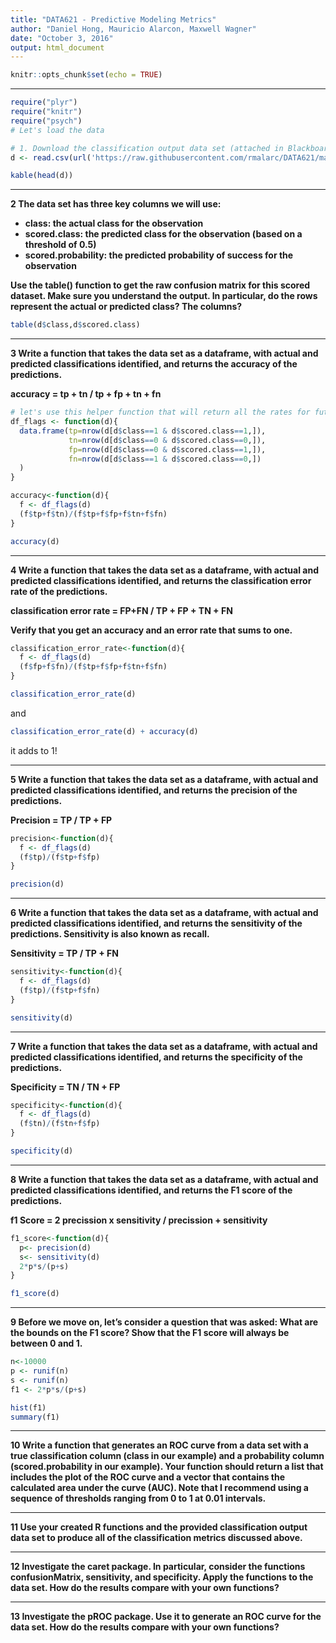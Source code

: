 ```yaml
---
title: "DATA621 - Predictive Modeling Metrics"
author: "Daniel Hong, Mauricio Alarcon, Maxwell Wagner"
date: "October 3, 2016"
output: html_document
---
```


```r
knitr::opts_chunk$set(echo = TRUE)
```

* * *


```r
require("plyr")
require("knitr")
require("psych")
# Let's load the data

# 1. Download the classification output data set (attached in Blackboard to the assignment).
d <- read.csv(url('https://raw.githubusercontent.com/rmalarc/DATA621/master/hw02/classification-output-data.csv'))

kable(head(d))

```

* * * 

**2 The data set has three key columns we will use:**

* **class: the actual class for the observation**
* **scored.class: the predicted class for the observation (based on a threshold of 0.5)**
* **scored.probability: the predicted probability of success for the observation**

**Use the table() function to get the raw confusion matrix for this scored dataset. Make sure you understand the output. In particular, do the rows represent the actual or predicted class? The columns?**

```r
table(d$class,d$scored.class)
```

* * * 

**3 Write a function that takes the data set as a dataframe, with actual and predicted classifications identified, and returns the accuracy of the predictions.**

**accuracy = tp + tn / tp + fp + tn + fn**

```r
# let's use this helper function that will return all the rates for future calculations
df_flags <- function(d){
  data.frame(tp=nrow(d[d$class==1 & d$scored.class==1,]),
             tn=nrow(d[d$class==0 & d$scored.class==0,]),
             fp=nrow(d[d$class==0 & d$scored.class==1,]),
             fn=nrow(d[d$class==1 & d$scored.class==0,])
  )
}

accuracy<-function(d){
  f <- df_flags(d)
  (f$tp+f$tn)/(f$tp+f$fp+f$tn+f$fn)
}

accuracy(d)

```

* * * 

**4 Write a function that takes the data set as a dataframe, with actual and predicted classifications identified, and returns the classification error rate of the predictions.**

**classification error rate = FP+FN / TP + FP + TN + FN**

**Verify that you get an accuracy and an error rate that sums to one.**


```r
classification_error_rate<-function(d){
  f <- df_flags(d)
  (f$fp+f$fn)/(f$tp+f$fp+f$tn+f$fn)
}

classification_error_rate(d)

```

and 

```r
classification_error_rate(d) + accuracy(d)

```

it adds to 1!

* * * 

**5 Write a function that takes the data set as a dataframe, with actual and predicted classifications identified, and returns the precision of the predictions.**

**Precision = TP / TP + FP**

```r
precision<-function(d){
  f <- df_flags(d)
  (f$tp)/(f$tp+f$fp)
}

precision(d)
```


* * * 

**6 Write a function that takes the data set as a dataframe, with actual and predicted classifications identified, and returns the sensitivity of the predictions. Sensitivity is also known as recall.**

**Sensitivity = TP / TP + FN**

```r
sensitivity<-function(d){
  f <- df_flags(d)
  (f$tp)/(f$tp+f$fn)
}

sensitivity(d)
```


* * * 

**7 Write a function that takes the data set as a dataframe, with actual and predicted classifications identified, and returns the specificity of the predictions.**

**Specificity = TN / TN + FP**

```r
specificity<-function(d){
  f <- df_flags(d)
  (f$tn)/(f$tn+f$fp)
}

specificity(d)
```


* * * 

**8 Write a function that takes the data set as a dataframe, with actual and predicted classifications identified, and returns the F1 score of the predictions.**

**f1 Score = 2 precission x sensitivity / precission + sensitivity**

```r

f1_score<-function(d){
  p<- precision(d)
  s<- sensitivity(d)
  2*p*s/(p+s)
}

f1_score(d)
```


* * * 

**9 Before we move on, let's consider a question that was asked: What are the bounds on the F1 score? Show that the F1 score will always be between 0 and 1.**

```r
n<-10000
p <- runif(n)
s <- runif(n)
f1 <- 2*p*s/(p+s)

hist(f1)
summary(f1)
```


* * * 

**10 Write a function that generates an ROC curve from a data set with a true classification column (class in our example) and a probability column (scored.probability in our example). Your function should return a list that includes the plot of the ROC curve and a vector that contains the calculated area under the curve (AUC). Note that I recommend using a sequence of thresholds ranging from 0 to 1 at 0.01 intervals.**


* * * 

**11 Use your created R functions and the provided classification output data set to produce all of the classification metrics discussed above.**

* * * 

**12 Investigate the caret package. In particular, consider the functions confusionMatrix, sensitivity, and specificity. Apply the functions to the data set. How do the results compare with your own functions?**

* * * 

**13 Investigate the pROC package. Use it to generate an ROC curve for the data set. How do the results compare with your own functions?**


